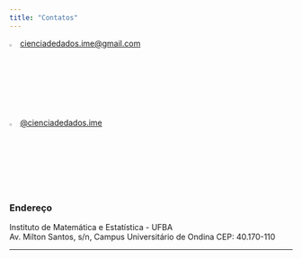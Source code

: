 ```yaml
---
title: "Contatos"
---
```



![](../assets/gmail.png){width='3%'}
[cienciadedados.ime@gmail.com](mailto:cienciadedados.ime@gmail.com){target='_blank'}




![](../assets/instagram.png){width='3%'}
[@cienciadedados.ime](https://www.instagram.com/cienciadedados.ime/){target='_blank'}


<!--  {#whatsapp} -->

<!-- ![](../assets/whatsapp.png){width='3%'} -->
<!-- whatsapp -->

<!--  -->


### Endereço

Instituto de Matemática e Estatística - UFBA<br>
Av. Milton Santos, s/n, Campus Universitário de Ondina CEP: 40.170-110


---
